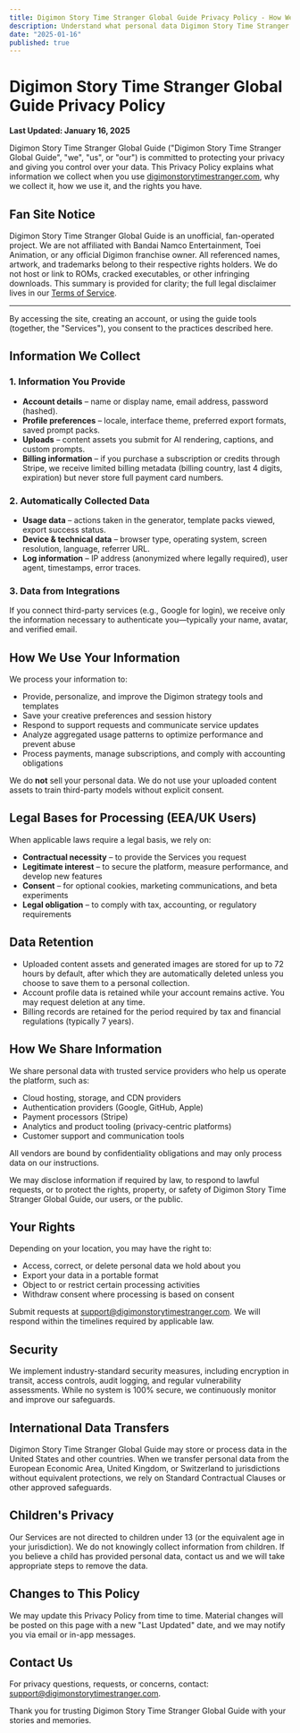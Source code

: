 ```yaml
---
title: Digimon Story Time Stranger Global Guide Privacy Policy - How We Protect Your Data
description: Understand what personal data Digimon Story Time Stranger Global Guide collects, how it is used, and the controls you have when generating nostalgic AI images.
date: "2025-01-16"
published: true
---
```


# Digimon Story Time Stranger Global Guide Privacy Policy

**Last Updated: January 16, 2025**

Digimon Story Time Stranger Global Guide ("Digimon Story Time Stranger Global Guide", "we", "us", or "our") is committed to protecting your privacy and giving you control over your data. This Privacy Policy explains what information we collect when you use [digimonstorytimestranger.com](https://digimonstorytimestranger.com), why we collect it, how we use it, and the rights you have.

## Fan Site Notice

Digimon Story Time Stranger Global Guide is an unofficial, fan-operated project. We are not affiliated with Bandai Namco Entertainment, Toei Animation, or any official Digimon franchise owner. All referenced names, artwork, and trademarks belong to their respective rights holders. We do not host or link to ROMs, cracked executables, or other infringing downloads. This summary is provided for clarity; the full legal disclaimer lives in our [Terms of Service](/terms).

---

By accessing the site, creating an account, or using the guide tools (together, the "Services"), you consent to the practices described here.

## Information We Collect

### 1. Information You Provide
- **Account details** – name or display name, email address, password (hashed).
- **Profile preferences** – locale, interface theme, preferred export formats, saved prompt packs.
- **Uploads** – content assets you submit for AI rendering, captions, and custom prompts.
- **Billing information** – if you purchase a subscription or credits through Stripe, we receive limited billing metadata (billing country, last 4 digits, expiration) but never store full payment card numbers.

### 2. Automatically Collected Data
- **Usage data** – actions taken in the generator, template packs viewed, export success status.
- **Device & technical data** – browser type, operating system, screen resolution, language, referrer URL.
- **Log information** – IP address (anonymized where legally required), user agent, timestamps, error traces.

### 3. Data from Integrations
If you connect third-party services (e.g., Google for login), we receive only the information necessary to authenticate you—typically your name, avatar, and verified email.

## How We Use Your Information

We process your information to:

- Provide, personalize, and improve the Digimon strategy tools and templates
- Save your creative preferences and session history
- Respond to support requests and communicate service updates
- Analyze aggregated usage patterns to optimize performance and prevent abuse
- Process payments, manage subscriptions, and comply with accounting obligations

We do **not** sell your personal data. We do not use your uploaded content assets to train third-party models without explicit consent.

## Legal Bases for Processing (EEA/UK Users)

When applicable laws require a legal basis, we rely on:

- **Contractual necessity** – to provide the Services you request
- **Legitimate interest** – to secure the platform, measure performance, and develop new features
- **Consent** – for optional cookies, marketing communications, and beta experiments
- **Legal obligation** – to comply with tax, accounting, or regulatory requirements

## Data Retention

- Uploaded content assets and generated images are stored for up to 72 hours by default, after which they are automatically deleted unless you choose to save them to a personal collection.
- Account profile data is retained while your account remains active. You may request deletion at any time.
- Billing records are retained for the period required by tax and financial regulations (typically 7 years).

## How We Share Information

We share personal data with trusted service providers who help us operate the platform, such as:

- Cloud hosting, storage, and CDN providers
- Authentication providers (Google, GitHub, Apple)
- Payment processors (Stripe)
- Analytics and product tooling (privacy-centric platforms)
- Customer support and communication tools

All vendors are bound by confidentiality obligations and may only process data on our instructions.

We may disclose information if required by law, to respond to lawful requests, or to protect the rights, property, or safety of Digimon Story Time Stranger Global Guide, our users, or the public.

## Your Rights

Depending on your location, you may have the right to:

- Access, correct, or delete personal data we hold about you
- Export your data in a portable format
- Object to or restrict certain processing activities
- Withdraw consent where processing is based on consent

Submit requests at [support@digimonstorytimestranger.com](mailto:support@digimonstorytimestranger.com). We will respond within the timelines required by applicable law.

## Security

We implement industry-standard security measures, including encryption in transit, access controls, audit logging, and regular vulnerability assessments. While no system is 100% secure, we continuously monitor and improve our safeguards.

## International Data Transfers

Digimon Story Time Stranger Global Guide may store or process data in the United States and other countries. When we transfer personal data from the European Economic Area, United Kingdom, or Switzerland to jurisdictions without equivalent protections, we rely on Standard Contractual Clauses or other approved safeguards.

## Children's Privacy

Our Services are not directed to children under 13 (or the equivalent age in your jurisdiction). We do not knowingly collect information from children. If you believe a child has provided personal data, contact us and we will take appropriate steps to remove the data.

## Changes to This Policy

We may update this Privacy Policy from time to time. Material changes will be posted on this page with a new "Last Updated" date, and we may notify you via email or in-app messages.

## Contact Us

For privacy questions, requests, or concerns, contact: [support@digimonstorytimestranger.com](mailto:support@digimonstorytimestranger.com).

Thank you for trusting Digimon Story Time Stranger Global Guide with your stories and memories.

